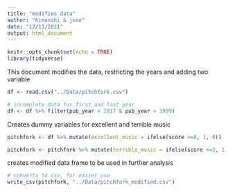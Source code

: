 ```yaml
---
title: "modifies data"
author: "himanshi & jose"
date: "12/11/2021"
output: html_document
---
```


```r
knitr::opts_chunk$set(echo = TRUE)
library(tidyverse)
```

This document modifies the data, restricting the years and adding two variable 

```r

df <- read.csv("../Data/pitchfork.csv")

# incomplete data for first and last year
df <- df %>% filter(pub_year < 2017 & pub_year > 1999) 


```

Creates dummy variables for excellent and terrible music 

```r
pitchfork <- df %>% mutate(excellent_music = ifelse(score >=8, 1, 0))

pitchfork <- pitchfork %>% mutate(terrible_music = ifelse(score <=3, 1,0))

```

creates modified data frame to be used in further analysis 

```r

# converts to csv, for easier use 
write_csv(pitchfork, "../Data/pitchfork_modified.csv")


```





